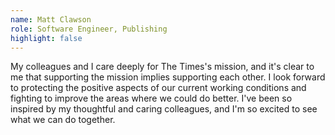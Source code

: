 ```yaml
---
name: Matt Clawson
role: Software Engineer, Publishing
highlight: false
---
```

My colleagues and I care deeply for The Times's mission, and it's clear to me that supporting the mission implies supporting each other. I look forward to protecting the positive aspects of our current working conditions and fighting to improve the areas where we could do better. I've been so inspired by my thoughtful and caring colleagues, and I'm so excited to see what we can do together.
